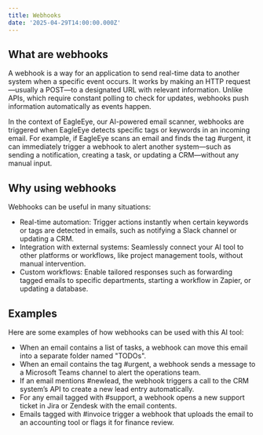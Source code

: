 ```yaml
---
title: Webhooks
date: '2025-04-29T14:00:00.000Z'
---
```


## What are webhooks

A webhook is a way for an application to send real-time data to another system when a specific event occurs. It works by making an HTTP request—usually a POST—to a designated URL with relevant information. Unlike APIs, which require constant polling to check for updates, webhooks push information automatically as events happen.

In the context of EagleEye, our AI-powered email scanner, webhooks are triggered when EagleEye detects specific tags or keywords in an incoming email. For example, if EagleEye scans an email and finds the tag #urgent, it can immediately trigger a webhook to alert another system—such as sending a notification, creating a task, or updating a CRM—without any manual input.

## Why using webhooks

Webhooks can be useful in many situations:

* Real-time automation: Trigger actions instantly when certain keywords or tags are detected in emails, such as notifying a Slack channel or updating a CRM. 
* Integration with external systems: Seamlessly connect your AI tool to other platforms or workflows, like project management tools, without manual intervention. 
* Custom workflows: Enable tailored responses such as forwarding tagged emails to specific departments, starting a workflow in Zapier, or updating a database. 

## Examples

 Here are some examples of how webhooks can be used with this AI tool:

* When an email contains a list of tasks, a webhook can move this email into a separate folder named "TODOs". 
* When an email contains the tag #urgent, a webhook sends a message to a Microsoft Teams channel to alert the operations team. 
* If an email mentions #newlead, the webhook triggers a call to the CRM system’s API to create a new lead entry automatically. 
* For any email tagged with #support, a webhook opens a new support ticket in Jira or Zendesk with the email contents. 
* Emails tagged with #invoice trigger a webhook that uploads the email to an accounting tool or flags it for finance review. 
